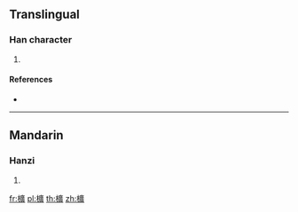 ==Translingual==

===Han character===
{{Han char|rn=75|rad=木|as=15|sn=19|four=|canj=DITC}}

# {{defn|Han|sort=木15}}

====References====
* {{Han ref|kx=0559.310|dkj=15789|dj=0949.060|hdz=21310.050|uh=6ACE|ud=27342}}

----

==Mandarin==

===Hanzi===
{{cmn-hanzi|pin=[[huǎng]] ([[huang3]]), [[guàng]] ([[guang4]])|wg=huang<sup>3</sup>, kuang<sup>4</sup>}}

# {{defn|lang=cmn|sort=木15}}

[[fr:櫎]]
[[pl:櫎]]
[[th:櫎]]
[[zh:櫎]]